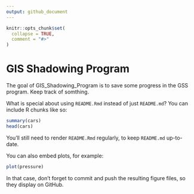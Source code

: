 ```yaml
---
output: github_document
---
```


<!-- README.md is generated from README.Rmd. Please edit that file -->

```r
knitr::opts_chunk$set(
  collapse = TRUE,
  comment = "#>"
)
```


# GIS Shadowing Program

<!-- badges: start -->
<!-- badges: end -->

The goal of GIS_Shadowing_Program is to save some progress in the GSS program. Keep track of somthing.



What is special about using `README.Rmd` instead of just `README.md`? You can include R chunks like so:

```r
summary(cars)
head(cars)
```

You'll still need to render `README.Rmd` regularly, to keep `README.md` up-to-date.

You can also embed plots, for example:

```r
plot(pressure)
```

In that case, don't forget to commit and push the resulting figure files, so they display on GitHub.
